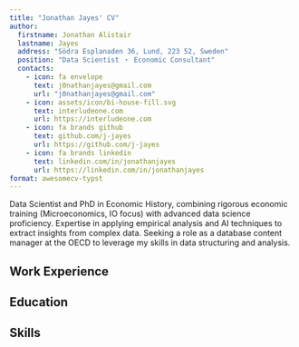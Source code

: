 ```yaml
---
title: "Jonathan Jayes' CV"
author:
  firstname: Jonathan Alistair
  lastname: Jayes
  address: "Södra Esplanaden 36, Lund, 223 52, Sweden"
  position: "Data Scientist ・ Economic Consultant"
  contacts:
    - icon: fa envelope
      text: j0nathanjayes@gmail.com
      url: "j0nathanjayes@gmail.com"
    - icon: assets/icon/bi-house-fill.svg
      text: interludeone.com
      url: https://interludeone.com
    - icon: fa brands github
      text: github.com/j-jayes
      url: https://github.com/j-jayes
    - icon: fa brands linkedin
      text: linkedin.com/in/jonathanjayes
      url: https://linkedin.com/in/jonathanjayes
format: awesomecv-typst
---
```


Data Scientist and PhD in Economic History, combining rigorous economic training (Microeconomics, IO focus) with advanced data science proficiency. Expertise in applying empirical analysis and AI techniques to extract insights from complex data. Seeking a role as a database content manager at the OECD to leverage my skills in data structuring and analysis. 

## Work Experience

```{=typst}
#resume-entry(
  company_name: "Codera Analytics",
  location: "Lund, Sweden",
  title: "Data Scientist",
  date: "12/2022 - Present",
  description: "Led various data science projects, including managing clients and overseeing a team of three",
  bullets: (
    "Led the development and successful testing of an AI-powered MVP to automate data extraction from diverse corporate reports, reducing manual processing time by ~80%",
    "Managed the complete lifecycle of a large-scale public finance data project for Africa, from successful bid to delivery of a structured dataset covering thousands of documents",
    "Engineered a scalable data pipeline incorporating >60 web scrapers and robust database architecture to systematically collect, process, and store complex public finance documents",
  )
)

#resume-entry(
  company_name: "Fathom Data",
  location: "Lund, Sweden",
  title: "Junior Data Scientist",
  date: "01/2022 - 03/2022",
  description: "Contributed to developing a data product analyzing scraped consumer pricing trends",
  bullets: (
    "Developed an automated reporting pipeline using SQL and R to analyze scraped consumer pricing and volume discount data; contributed to commercial strategy by identifying potential client segments based on geographic data coverage",
  )
)

#resume-entry(
  company_name: "FTI Consulting South Africa",
  title: "Junior Competition Economics Consultant",
  location: "Cape Town, South Africa",
  date: "03/2019 - 01/2020",
  description: "Supported senior economists on competition cases, trade disputes, and industry assessments while developing my analytical skills:",
  bullets: (
    "Drafted sections and compiled supporting evidence (incl. data visualizations) for the economic report on a 2-to-1 ostrich merger, contributing to analyses of market definition and competitive effects.",
    "Executed detailed analysis of South African poultry imports using 8-digit HS code data in Stata/Excel, identifying key trends in volume and pricing relevant to a trade dispute",
    "Mapped and analyzed complex mobile data pricing structures across operators, identifying patterns in market segmentation and bundle differentiation to support the team's industry assessment",
    "Developed an interactive Excel-based dashboard modeling palliative care funding scenarios, quantifying potential cost savings and patient outcome variations"
  )
)

```


## Education

```{=typst}
#education-entry(
  degree: "PhD in Economic History",
  institution: "Lund University",
  subheader: "Planning to defend my thesis in October 2025.",
  date: "2021 - 2025",
  bullets: (
    "Designed and implemented a novel AI pipeline automating the extraction and structuring of data from historical biographical dictionaries, reducing manual transcription time by 3 months",
    // "Taught a course on Stata skills and map making"
  )
)

#education-entry(
  degree: "Masters in Economics",
  institution: "Stellenbosch University",
  subheader: "Graduated with distinction.",
  date: "2020 - 2021"
)

#education-entry(
  degree: "Honours in Economics and Bachelors in Social Science",
  institution: "University of Cape Town",
  subheader: "Dean's Merit List. Top mark in my year for four courses.",
  date: "2015 - 2018"
)

```

## Skills

```{=typst}
#skills-entry(
  title: "Technical Skills",
  description: "", // Description field can be empty if using bullets directly
  bullets: (
    "Data Analysis and Econometrics: Stata, Python (Pandas, Polars, scikit-learn), R (tidyverse, tidymodels), Advanced Excel, SQL",
    "AI/LLM Application: Experience using APIs (OpenAI, Gemini, Claude) for automated data structuring",
    "Cloud & Automation: Google Cloud Functions, AWS Lambda, GitHub Actions",
    "Currently Learning: Docker",
  )
)

#skills-entry(
  title: "Languages",
  description: "English (native), Swedish (B1), French (A2)."
)
#skills-entry(
  title: "Interests",
  description: "Running, Geoguessr, and international trade."
)

```